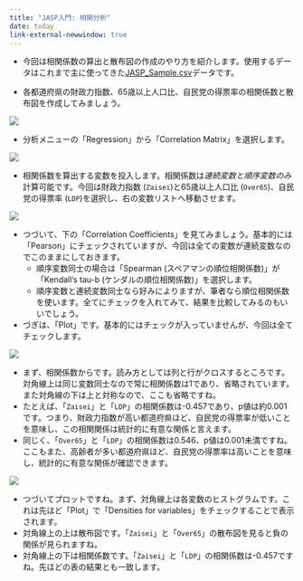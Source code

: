 ```yaml
---
title: "JASP入門: 相関分析"
date: today
link-external-newwindow: true
---
```


* 今回は相関係数の算出と散布図の作成のやり方を紹介します。使用するデータはこれまで主に使ってきた[JASP_Sample.csv](Data/JASP_Sample.csv)データです。

* 各都道府県の財政力指数、65歳以上人口比、自民党の得票率の相関係数と散布図を作成してみましょう。

![](Figs/JASP09_01.png)

* 分析メニューの「Regression」から「Correlation Matrix」を選択します。

![](Figs/JASP09_02.png)

* 相関係数を算出する変数を投入します。相関係数は*連続変数と順序変数のみ*計算可能です。今回は財政力指数 (`Zaisei`)と65歳以上人口比 (`Over65`)、自民党の得票率 (`LDP`)を選択し、右の変数リストへ移動させます。

![](Figs/JASP09_03.png)

* つづいて、下の「Correlation Coefficients」を見てみましょう。基本的には「Pearson」にチェックされていますが、今回は全ての変数が連続変数なのでこのままにしておきます。
    * 順序変数同士の場合は「Spearman (スペアマンの順位相関係数)」が「Kendall’s tau-b (ケンダルの順位相関係数)」を選択します。
    * 順序変数と連続変数同士なら好みによりますが、筆者なら順位相関係数を使います。全てにチェックを入れてみて、結果を比較してみるのもいいでしょう。
* づぎは、「Plot」です。基本的にはチェックが入っていませんが、今回は全てチェックします。


![](Figs/JASP09_04.png)

* まず、相関係数からです。読み方としては列と行がクロスするところです。対角線上は同じ変数同士なので常に相関係数は1であり、省略されています。また対角線の下は上と対称なので、ここも省略ですね。
* たとえば、「`Zaisei`」と「`LDP`」の相関係数は-0.457であり、p値は約0.001です。つまり、財政力指数が高い都道府県ほど、自民党の得票率が低いことを意味し、この相関関係は統計的に有意な関係と言えます。
* 同じく、「`Over65`」と「`LDP`」の相関係数は0.546、p値は0.001未満ですね。ここもまた、高齢者が多い都道府県ほど、自民党の得票率は高いことを意味し、統計的に有意な関係が確認できます。

![](Figs/JASP09_05.png)

* つづいてプロットですね。まず、対角線上は各変数のヒストグラムです。これは先ほど「Plot」で「Densities for variables」をチェックすることで表示されます。
* 対角線上の上は散布図です。「`Zaisei`」と「`Over65`」の散布図を見ると負の関係が見られますね。
* 対角線上の下は相関係数です。「`Zaisei`」と「`LDP`」の相関係数は-0.457ですね。先ほどの表の結果とも一致します。